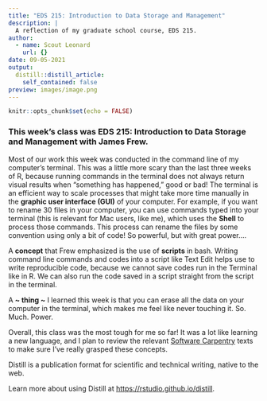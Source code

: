 ```yaml
---
title: "EDS 215: Introduction to Data Storage and Management"
description: |
  A reflection of my graduate school course, EDS 215.
author:
  - name: Scout Leonard
    url: {}
date: 09-05-2021
output:
  distill::distill_article:
    self_contained: false
preview: images/image.png
---
```



```r
knitr::opts_chunk$set(echo = FALSE)
```

### This week's class was EDS 215: Introduction to Data Storage and Management with James Frew.

Most of our work this week was conducted in the command line of my computer's terminal. This was a little more scary than the last three weeks of R, because running commands in the terminal does not always return visual results when "something has happened," good or bad! The terminal is an efficient way to scale processes that might take more time manually in the **graphic user interface (GUI)** of your computer. For example, if you want to rename 30 files in your computer, you can use commands typed into your terminal (this is relevant for Mac users, like me), which uses the **Shell** to process those commands. This process can rename the files by some convention using only a bit of code! So powerful, but with great power....

A **concept** that Frew emphasized is the use of **scripts** in bash. Writing command line commands and codes into a script like Text Edit helps use to write reproducible code, because we cannot save codes run in the Terminal like in R. We can also run the code saved in a script straight from the script in the terminal. 

A **~ thing ~** I learned this week is that you can erase all the data on your computer in the terminal, which makes me feel like never touching it. So. Much. Power. 

Overall, this class was the most tough for me so far! It was a lot like learning a new language, and I plan to review the relevant [Software Carpentry](https://swcarpentry.github.io/shell-novice/01-intro/) texts to make sure I've really grasped these concepts. 


Distill is a publication format for scientific and technical writing, native to the web.

Learn more about using Distill at <https://rstudio.github.io/distill>.


